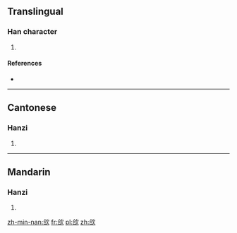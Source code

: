 ==Translingual==

===Han character===
{{Han char|rn=76|rad=欠|as=06|sn=10|four=87682|canj=ORNO}}

# {{defn|Han|sort=欠06}}

====References====
* {{Han ref|kx=0567.290|dkj=16071|dj=0956.020|hdz=32138.180|uh=6B31|ud=27441|bh=D1F8|bd=53752}}

----

==Cantonese==

===Hanzi===
{{yue-hanzi|jyut=|y=hot3}}

# {{defn|lang=yue|sort=欠06}}

----

==Mandarin==

===Hanzi===
{{cmn-hanzi|pin=[[xià]] ([[xia4]])|wg=hsia<sup>4</sup>}}

# {{defn|lang=cmn|sort=欠06}}

[[zh-min-nan:欱]]
[[fr:欱]]
[[pl:欱]]
[[zh:欱]]